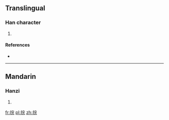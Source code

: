 ==Translingual==

===Han character===
{{Han char|rn=64|rad=手|as=07|sn=10|four=5301<sub>1</sub>|canj=手十一山 (QJMU)|ids=⿰[[扌]][[完]]}}

# {{defn|Han|sort=手07}}

====References====
* {{Han ref|kx=0434.100|dkj=12158|hdz=31887.110|uh=6356|ud=25430|bh=D1B3|bd=53683}}

----

==Mandarin==

===Hanzi===
{{cmn-hanzi|pin=[[wán]] ([[wan2]])|wg=wan<sup>2</sup>}}

# {{defn|lang=cmn|sort=手07}}

[[fr:捖]]
[[pl:捖]]
[[zh:捖]]